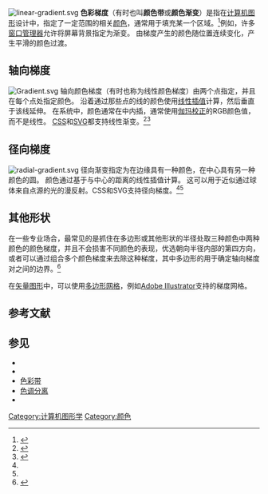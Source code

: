 [[File:linear-gradient.svg|thumb]]
'''色彩梯度'''（有时也叫'''颜色带'''或'''颜色渐变'''）是指在[[计算机图形|计算机图形]]设计中，指定了一定范围的相关[[颜色|颜色]]，通常用于填充某一个区域。<ref>{{cite book |title=SVG Essentials |url=https://archive.org/details/svgessentials00jdav |isbn=0-596-00223-8 |last=Eisenberg |first=J. David |year=2002 |publisher=[[O'Reilly_Media|O'Reilly Media]] |page=[https://archive.org/details/svgessentials00jdav/page/n107 107]|language=en}}</ref>例如，许多[[窗口管理器|窗口管理器]]允许将屏幕背景指定为渐变。 由梯度产生的颜色随位置连续变化，产生平滑的颜色过渡。

==轴向梯度==
[[File:Gradient.svg|thumb]]
轴向颜色梯度（有时也称为线性颜色梯度）由两个点指定，并且在每个点处指定颜色。 沿着通过那些点的线的颜色使用[[线性插值|线性插值]]计算，然后垂直于该线延伸。 在{{link-en|数字成像|Digital imaging}}系统中，颜色通常在{{link-en|RGB颜色范围|RGB color space}}中内插，通常使用[[伽玛校正|伽玛校正]]的RGB颜色值，而不是线性。 [[CSS|CSS]]和[[SVG|SVG]]都支持线性渐变。<ref name="W3CCR">{{cite web|url=http://www.w3.org/TR/2012/CR-css3-images-20120417/#linear-gradients|title=CSS Image Values and Replaced Content Module Level 3|publisher=W3C Candidate Recommendation|date=2012-04-17|language=en}}</ref>{{rp|4.1}}<ref name="W3CR">{{cite web|url=http://www.w3.org/TR/2011/REC-SVG11-20110816/pservers.html#LinearGradients|title=SVG 1.1 (Second Edition) - Gradients and Patterns|publisher=W3C Recommendation|date=2011-08-16|language=en}}</ref>{{rp|13.2.2}}

==径向梯度==
[[File:radial-gradient.svg|thumb]]
径向渐变指定为在边缘具有一种颜色，在中心具有另一种颜色的圆。 颜色通过基于与中心的距离的线性插值计算。 这可以用于近似通过球体来自点源的光的漫反射。CSS和SVG支持径向梯度。<ref name="W3CCR"/>{{rp|4.2}}<ref name="W3CR"/>{{rp|13.2.3}}

==其他形状==
在一些专业场合，最常见的是抓住在多边形或其他形状的半径处取三种颜色中两种颜色的颜色梯度，并且不会损害不同颜色的表现，优选朝向半径内部的第四方向，或者可以通过组合多个颜色梯度来去除这种梯度，其中多边形的{{link-en|直骨架|Straight skeleton}}用于确定轴向梯度对之间的边界。<ref>{{citation|last1 = Asente|first1 = Paul|last2 = Carr|first2  = Nathan|contribution = Creating contour gradients using 3D bevels|doi = 10.1145/2487276.2487283|isbn = 978-1-4503-2203-4|location = New York, NY, USA|pages = 63–66|publisher = ACM|title = Proceedings of the Symposium on Computational Aesthetics (CAE '13, Anaheim, California)|year = 2013|language=en}}</ref>

在[[矢量图形|矢量图形]]中，可以使用[[多边形网格|多边形网格]]，例如[[Adobe_Illustrator|Adobe Illustrator]]支持的梯度网格。

== 参考文献 ==
{{reflist}}

== 参见 ==
* {{link-en|Ombré|Ombré}}
* {{link-en|数字成像|Image gradient}}
* [[色彩带|色彩带]]
* [[色调分离|色调分离]]
* {{link-en|扩散曲线|Diffusion curve}}

{{color topics}}

[[Category:计算机图形学|Category:计算机图形学]]
[[Category:颜色|Category:颜色]]